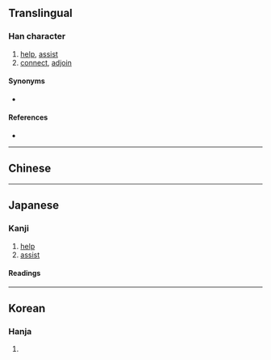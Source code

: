 {{also|毗}}
{{character info}}
==Translingual==

===Han character===
{{Han char|rn=81|rad=比|as=05|sn=9|four=60711|canj=WPP,XWPP|ids=⿱田比}}

# [[help]], [[assist]]
# [[connect]], [[adjoin]]

====Synonyms====
* {{l|mul|毗}}

====References====
* {{Han ref|kx=0591.070|dkj=16753|dj=0983.080|hdz=21418.010|uh=6BD8|ud=27608|bh=CF69|bd=53097}}

----

==Chinese==
{{zh-see|毗|v}}

----

==Japanese==

===Kanji===
{{ja-kanji|grade=|rs=比05}}

# [[help]]
# [[assist]]

====Readings====
{{ja-readings
|goon=び
|kanon=ひ
|kun=たす-ける
}}

----

==Korean==

===Hanja===
{{ko-hanja|hangeul=비|eumhun=|rv=bi|mr=pi|y=pi}}

# {{rfdef|ko|sort=比05}}